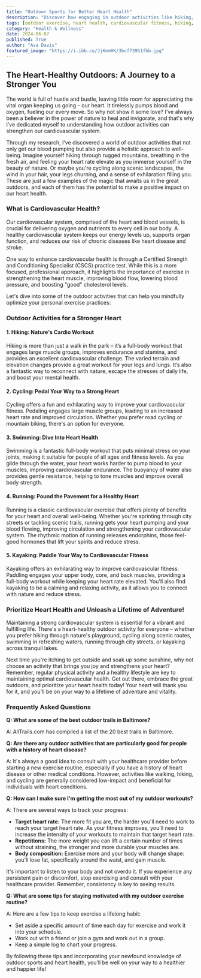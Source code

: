 ```yaml
---
title: "Outdoor Sports for Better Heart Health"
description: "Discover how engaging in outdoor activities like hiking, cycling, and swimming can significantly improve your cardiovascular health. This blog post provides a detailed guide on the benefits of various outdoor sports and how to get started on your journey to a stronger heart."
tags: [outdoor exercise, heart health, cardiovascular fitness, hiking, cycling, swimming, running, kayaking, healthy lifestyle, wellness]
category: "Health & Wellness"
date: 2024-06-07
published: True
author: "Ava Davis"
featured_image: "https://i.ibb.co/JjKmmHK/3bcf73951fbb.jpg"
---
```


##  The Heart-Healthy Outdoors: A Journey to a Stronger You

The world is full of hustle and bustle, leaving little room for appreciating the vital organ keeping us going – our heart.  It tirelessly pumps blood and oxygen, fueling our every move.  So why not show it some love?  I've always been a believer in the power of nature to heal and invigorate, and that's why I’ve dedicated myself to understanding how outdoor activities can strengthen our cardiovascular system. 

Through my research, I’ve discovered a world of outdoor activities that not only get our blood pumping but also provide a holistic approach to well-being.  Imagine yourself hiking through rugged mountains, breathing in the fresh air, and feeling your heart rate elevate as you immerse yourself in the beauty of nature.  Or maybe you're cycling along scenic landscapes, the wind in your hair, your legs churning, and a sense of exhilaration filling you. These are just a few examples of the magic that awaits us in the great outdoors, and each of them has the potential to make a positive impact on our heart health. 

###  What is Cardiovascular Health?

Our cardiovascular system, comprised of the heart and blood vessels, is crucial for delivering oxygen and nutrients to every cell in our body. A healthy cardiovascular system keeps our energy levels up, supports organ function, and reduces our risk of chronic diseases like heart disease and stroke.  

One way to enhance cardiovascular health is through a Certified Strength and Conditioning Specialist (CSCS) practice test.  While this is a more focused, professional approach, it highlights the importance of exercise in strengthening the heart muscle, improving blood flow, lowering blood pressure, and boosting "good" cholesterol levels.  

Let's dive into some of the outdoor activities that can help you mindfully optimize your personal exercise practices:

###  Outdoor Activities for a Stronger Heart

####  1. Hiking: Nature's Cardio Workout

Hiking is more than just a walk in the park – it’s a full-body workout that engages large muscle groups, improves endurance and stamina, and provides an excellent cardiovascular challenge.  The varied terrain and elevation changes provide a great workout for your legs and lungs.  It’s also a fantastic way to reconnect with nature, escape the stresses of daily life, and boost your mental health. 

####  2. Cycling: Pedal Your Way to a Strong Heart

Cycling offers a fun and exhilarating way to improve your cardiovascular fitness.  Pedaling engages large muscle groups, leading to an increased heart rate and improved circulation.  Whether you prefer road cycling or mountain biking, there's an option for everyone.

####  3. Swimming: Dive Into Heart Health

Swimming is a fantastic full-body workout that puts minimal stress on your joints, making it suitable for people of all ages and fitness levels. As you glide through the water, your heart works harder to pump blood to your muscles, improving cardiovascular endurance.  The buoyancy of water also provides gentle resistance, helping to tone muscles and improve overall body strength.

####  4. Running: Pound the Pavement for a Healthy Heart

Running is a classic cardiovascular exercise that offers plenty of benefits for your heart and overall well-being.  Whether you're sprinting through city streets or tackling scenic trails, running gets your heart pumping and your blood flowing, improving circulation and strengthening your cardiovascular system.  The rhythmic motion of running releases endorphins, those feel-good hormones that lift your spirits and reduce stress.

####  5. Kayaking: Paddle Your Way to Cardiovascular Fitness

Kayaking offers an exhilarating way to improve cardiovascular fitness.  Paddling engages your upper body, core, and back muscles, providing a full-body workout while keeping your heart rate elevated.  You'll also find kayaking to be a calming and relaxing activity, as it allows you to connect with nature and reduce stress.

###  Prioritize Heart Health and Unleash a Lifetime of Adventure!

Maintaining a strong cardiovascular system is essential for a vibrant and fulfilling life.  There's a heart-healthy outdoor activity for everyone – whether you prefer hiking through nature's playground, cycling along scenic routes, swimming in refreshing waters, running through city streets, or kayaking across tranquil lakes.

Next time you're itching to get outside and soak up some sunshine, why not choose an activity that brings you joy and strengthens your heart?  Remember, regular physical activity and a healthy lifestyle are key to maintaining optimal cardiovascular health. Get out there, embrace the great outdoors, and prioritize your heart health today! Your heart will thank you for it, and you'll be on your way to a lifetime of adventure and vitality.

###  Frequently Asked Questions

**Q: What are some of the best outdoor trails in Baltimore?**

A: AllTrails.com has compiled a list of the 20 best trails in Baltimore.

**Q: Are there any outdoor activities that are particularly good for people with a history of heart disease?**

A: It's always a good idea to consult with your healthcare provider before starting a new exercise routine, especially if you have a history of heart disease or other medical conditions.  However, activities like walking, hiking, and cycling are generally considered low-impact and beneficial for individuals with heart conditions.  

**Q: How can I make sure I'm getting the most out of my outdoor workouts?**

A:  There are several ways to track your progress:

- **Target heart rate:** The more fit you are, the harder you'll need to work to reach your target heart rate.  As your fitness improves, you'll need to increase the intensity of your workouts to maintain that target heart rate.
- **Repetitions:**  The more weight you can lift a certain number of times without straining, the stronger and more durable your muscles are.  
- **Body composition:**  Exercise more and your body will change shape: you'll lose fat, specifically around the waist, and gain muscle.

It's important to listen to your body and not overdo it.  If you experience any persistent pain or discomfort, stop exercising and consult with your healthcare provider.  Remember, consistency is key to seeing results.

**Q: What are some tips for staying motivated with my outdoor exercise routine?**

A: Here are a few tips to keep exercise a lifelong habit:

- Set aside a specific amount of time each day for exercise and work it into your schedule.
- Work out with a friend or join a gym and work out in a group.
- Keep a simple log to chart your progress.

By following these tips and incorporating your newfound knowledge of outdoor sports and heart health, you’ll be well on your way to a healthier and happier life!